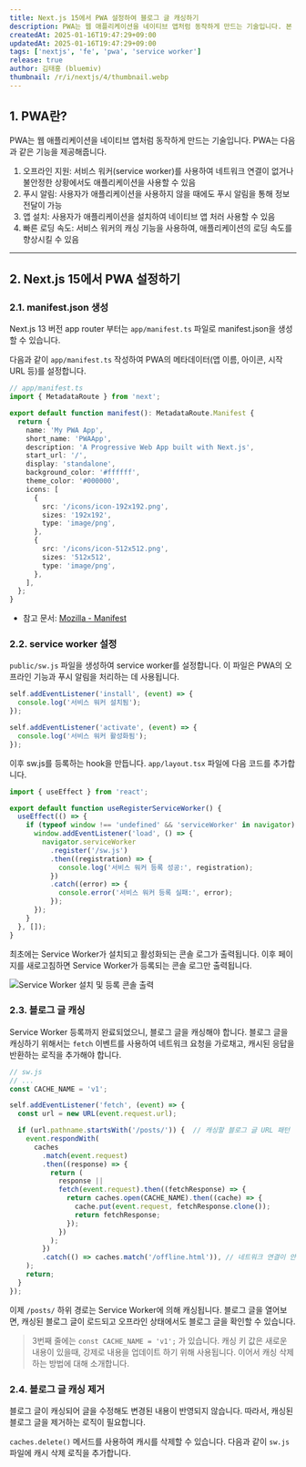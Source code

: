 ```yaml
---
title: Next.js 15에서 PWA 설정하여 블로그 글 캐싱하기
description: PWA는 웹 애플리케이션을 네이티브 앱처럼 동작하게 만드는 기술입니다. 본 글에서는 Next.js 15에서 Progressive Web App(PWA)을 설정하는 방법을 설명합니다.
createdAt: 2025-01-16T19:47:29+09:00
updatedAt: 2025-01-16T19:47:29+09:00
tags: ['nextjs', 'fe', 'pwa', 'service worker']
release: true
author: 김태홍 (bluemiv)
thumbnail: /r/i/nextjs/4/thumbnail.webp
---
```


## 1. PWA란?

PWA는 웹 애플리케이션을 네이티브 앱처럼 동작하게 만드는 기술입니다. PWA는 다음과 같은 기능을 제공해줍니다.

1. 오프라인 지원: 서비스 워커(service worker)를 사용하여 네트워크 연결이 없거나 불안정한 상황에서도 애플리케이션을 사용할 수 있음
2. 푸시 알림: 사용자가 애플리케이션을 사용하지 않을 때에도 푸시 알림을 통해 정보 전달이 가능
3. 앱 설치: 사용자가 애플리케이션을 설치하여 네이티브 앱 처러 사용할 수 있음
4. 빠른 로딩 속도: 서비스 워커의 캐싱 기능을 사용하여, 애플리케이션의 로딩 속도를 향상시킬 수 있음

---

## 2. Next.js 15에서 PWA 설정하기

### 2.1. manifest.json 생성

Next.js 13 버전 app router 부터는 `app/manifest.ts` 파일로 manifest.json을 생성할 수 있습니다.

다음과 같이 `app/manifest.ts` 작성하여 PWA의 메타데이터(앱 이름, 아이콘, 시작 URL 등)를 설정합니다.

```typescript
// app/manifest.ts
import { MetadataRoute } from 'next';

export default function manifest(): MetadataRoute.Manifest {
  return {
    name: 'My PWA App',
    short_name: 'PWAApp',
    description: 'A Progressive Web App built with Next.js',
    start_url: '/',
    display: 'standalone',
    background_color: '#ffffff',
    theme_color: '#000000',
    icons: [
      {
        src: '/icons/icon-192x192.png',
        sizes: '192x192',
        type: 'image/png',
      },
      {
        src: '/icons/icon-512x512.png',
        sizes: '512x512',
        type: 'image/png',
      },
    ],
  };
}
```

- 참고 문서: [Mozilla - Manifest](https://developer.mozilla.org/ko/docs/Web/Progressive_web_apps/Manifest)

### 2.2. service worker 설정

`public/sw.js` 파일을 생성하여 service worker를 설정합니다. 이 파일은 PWA의 오프라인 기능과 푸시 알림을 처리하는 데 사용됩니다.

```javascript
self.addEventListener('install', (event) => {
  console.log('서비스 워커 설치됨');
});

self.addEventListener('activate', (event) => {
  console.log('서비스 워커 활성화됨');
});
```

이후 sw.js를 등록하는 hook을 만듭니다. `app/layout.tsx` 파일에 다음 코드를 추가합니다.

```typescript {7-8}
import { useEffect } from 'react';

export default function useRegisterServiceWorker() {
  useEffect(() => {
    if (typeof window !== 'undefined' && 'serviceWorker' in navigator) {
      window.addEventListener('load', () => {
        navigator.serviceWorker
          .register('/sw.js')
          .then((registration) => {
            console.log('서비스 워커 등록 성공:', registration);
          })
          .catch((error) => {
            console.error('서비스 워커 등록 실패:', error);
          });
      });
    }
  }, []);
}
```

최초에는 Service Worker가 설치되고 활성화되는 콘솔 로그가 출력됩니다. 이후 페이지를 새로고침하면 Service Worker가 등록되는 콘솔 로그만 출력됩니다.

![Service Worker 설치 및 등록 콘솔 출력](/r/i/nextjs/5/1.webp)

### 2.3. 블로그 글 캐싱

Service Worker 등록까지 완료되었으니, 블로그 글을 캐싱해야 합니다. 블로그 글을 캐싱하기 위해서는 `fetch` 이벤트를 사용하여 네트워크 요청을 가로채고, 캐시된 응답을 반환하는 로직을 추가해야 합니다.

```javascript {3}
// sw.js
// ...
const CACHE_NAME = 'v1';

self.addEventListener('fetch', (event) => {
  const url = new URL(event.request.url);

  if (url.pathname.startsWith('/posts/')) {  // 캐싱할 블로그 글 URL 패턴
    event.respondWith(
      caches
        .match(event.request)
        .then((response) => {
          return (
            response ||
            fetch(event.request).then((fetchResponse) => {
              return caches.open(CACHE_NAME).then((cache) => {
                cache.put(event.request, fetchResponse.clone());
                return fetchResponse;
              });
            })
          );
        })
        .catch(() => caches.match('/offline.html')), // 네트워크 연결이 안된 경우, 보여줄 오프라인 페이지
    );
    return;
  }
});
```

이제 `/posts/` 하위 경로는 Service Worker에 의해 캐싱됩니다. 블로그 글을 열어보면, 캐싱된 블로그 글이 로드되고 오프라인 상태에서도 블로그 글을 확인할 수 있습니다.

> 3번째 줄에는 `const CACHE_NAME = 'v1';` 가 있습니다. 캐싱 키 값은 새로운 내용이 있을때, 강제로 내용을 업데이트 하기 위해 사용됩니다. 이어서 캐싱 삭제하는 방법에 대해 소개합니다.

### 2.4. 블로그 글 캐싱 제거

블로그 글이 캐싱되어 글을 수정해도 변경된 내용이 반영되지 않습니다. 따라서, 캐싱된 블로그 글을 제거하는 로직이 필요합니다.

`caches.delete()` 메서드를 사용하여 캐시를 삭제할 수 있습니다. 다음과 같이 `sw.js` 파일에 캐시 삭제 로직을 추가합니다.

```javascript
```
